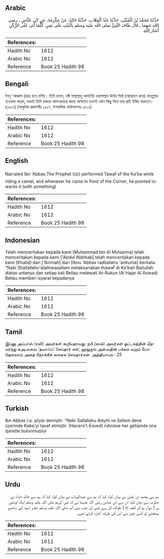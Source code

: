 ## Arabic


<div dir="rtl" lang="ar" style={{fontSize:'larger',backgroundColor:'#f8f9fa',padding:20}}>
حَدَّثَنَا مُحَمَّدُ بْنُ الْمُثَنَّى، حَدَّثَنَا عَبْدُ الْوَهَّابِ، حَدَّثَنَا خَالِدٌ، عَنْ عِكْرِمَةَ، عَنِ ابْنِ عَبَّاسٍ ـ رضى الله عنهما ـ قَالَ طَافَ النَّبِيُّ صلى الله عليه وسلم بِالْبَيْتِ عَلَى بَعِيرٍ، كُلَّمَا أَتَى عَلَى الرُّكْنِ أَشَارَ إِلَيْهِ‏.‏
</div>
<div style={{backgroundColor:'#f8f9fa',padding:20, marginBottom: 10}}><table> <thead> <tr> <th>References:</th> <th></th> </tr> </thead> <tbody><tr><td>Hadith No</td><td>1612</td></tr><tr><td>Arabic No</td><td>1612</td></tr><tr><td>Reference</td><td>Book 25 Hadith 98</td></tr></tbody></table></div>

## Bengali


<div dir="ltr" lang="bn" style={{fontSize:'larger',backgroundColor:'#f8f9fa',padding:20}}>
ইবনু ‘আব্বাস (রাঃ) হতে বর্ণিত। তিনি বলেন, নবী সাল্লাল্লাহু আলাইহি ওয়াসাল্লাম উটের পিঠে (আরোহণ করে) বায়তুল্লাহ তাওয়াফ করেন, যখনই তিনি হাজরে আসওয়াদের কাছে আসতেন তখনই কোন কিছু দিয়ে তার প্রতি ইঙ্গিত করতেন। (১৬০৭) (আধুনিক প্রকাশনীঃ ১৫০৭, ইসলামিক ফাউন্ডেশনঃ ১৫১৩)
</div>
<div style={{backgroundColor:'#f8f9fa',padding:20, marginBottom: 10}}><table> <thead> <tr> <th>References:</th> <th></th> </tr> </thead> <tbody><tr><td>Hadith No</td><td>1612</td></tr><tr><td>Arabic No</td><td>1612</td></tr><tr><td>Reference</td><td>Book 25 Hadith 98</td></tr></tbody></table></div>

## English


<div dir="ltr" lang="en" style={{fontSize:'larger',backgroundColor:'#f8f9fa',padding:20}}>
Narrated Ibn 'Abbas:The Prophet (ﷺ) performed Tawaf of the Ka'ba while riding a camel, and whenever he came in front of the Corner, he pointed towards it (with something)
</div>
<div style={{backgroundColor:'#f8f9fa',padding:20, marginBottom: 10}}><table> <thead> <tr> <th>References:</th> <th></th> </tr> </thead> <tbody><tr><td>Hadith No</td><td>1612</td></tr><tr><td>Arabic No</td><td>1612</td></tr><tr><td>Reference</td><td>Book 25 Hadith 98</td></tr></tbody></table></div>

## Indonesian


<div dir="ltr" lang="id" style={{fontSize:'larger',backgroundColor:'#f8f9fa',padding:20}}>
Telah menceritakan kepada kami [Muhammad bin Al Mutsanna] telah menceritakan kepada kami ['Abdul Wahhab] telah menceritakan kepada kami [Khalid] dari ['Ikrimah] dari [Ibnu 'Abbas radliallahu 'anhuma] berkata: "Nabi Shallallahu'alaihiwasallam melaksanakan thawaf di Ka'bah Baitullah diatas untanya dan setiap kali Beliau melewati Ar-Rukun (Al Hajar Al Aswad) Beliau memberi isyarat kepadanya
</div>
<div style={{backgroundColor:'#f8f9fa',padding:20, marginBottom: 10}}><table> <thead> <tr> <th>References:</th> <th></th> </tr> </thead> <tbody><tr><td>Hadith No</td><td>1612</td></tr><tr><td>Arabic No</td><td>1612</td></tr><tr><td>Reference</td><td>Book 25 Hadith 98</td></tr></tbody></table></div>

## Tamil


<div dir="ltr" lang="ta" style={{fontSize:'larger',backgroundColor:'#f8f9fa',padding:20}}>
இப்னு அப்பாஸ் (ரலி) அவர்கள் கூறியதாவது: நபி (ஸல்) அவர்கள் ஒட்டகத்தின் மீதமர்ந்து கஅபாவை ‘தவாஃப்’ செய்தார் கள்; ஹஜருல் அஸ்வதின் பக்கம் வரும் போதெல்லாம் அதை நோக்கிச் சைகை செய்தார்கள். அத்தியாயம் : 25
</div>
<div style={{backgroundColor:'#f8f9fa',padding:20, marginBottom: 10}}><table> <thead> <tr> <th>References:</th> <th></th> </tr> </thead> <tbody><tr><td>Hadith No</td><td>1612</td></tr><tr><td>Arabic No</td><td>1612</td></tr><tr><td>Reference</td><td>Book 25 Hadith 98</td></tr></tbody></table></div>

## Turkish


<div dir="ltr" lang="tr" style={{fontSize:'larger',backgroundColor:'#f8f9fa',padding:20}}>
İbn Abbas r.a. şöyle demiştir: "Nebi Sallallahu Aleyhi ve Sellem deve üzerinde Kabe'yi tavaf etmiştir. (Hacerü'l-Esved) rüknüne her gelişinde ona işarette bulunmuştur
</div>
<div style={{backgroundColor:'#f8f9fa',padding:20, marginBottom: 10}}><table> <thead> <tr> <th>References:</th> <th></th> </tr> </thead> <tbody><tr><td>Hadith No</td><td>1612</td></tr><tr><td>Arabic No</td><td>1612</td></tr><tr><td>Reference</td><td>Book 25 Hadith 98</td></tr></tbody></table></div>

## Urdu


<div dir="rtl" lang="ur" style={{fontSize:'larger',backgroundColor:'#f8f9fa',padding:20}}>
ہم سے محمد بن مثنیٰ نے بیان کیا، کہا کہ ہم سے عبدالوہاب نے بیان کیا، کہا کہ ہم سے خالد حذاء نے عکرمہ سے بیان کیا، ان سے ابن عباس رضی اللہ عنہما نے کہ نبی کریم صلی اللہ علیہ وسلم ایک اونٹنی پر ( سوار ہو کر کعبہ کا ) طواف کر رہے تھے اور جب بھی آپ صلی اللہ علیہ وسلم حجر اسود کے سامنے پہنچتے تو کسی چیز سے اس کی طرف اشارہ کرتے تھے۔
</div>
<div style={{backgroundColor:'#f8f9fa',padding:20, marginBottom: 10}}><table> <thead> <tr> <th>References:</th> <th></th> </tr> </thead> <tbody><tr><td>Hadith No</td><td>1612</td></tr><tr><td>Arabic No</td><td>1612</td></tr><tr><td>Reference</td><td>Book 25 Hadith 98</td></tr></tbody></table></div>